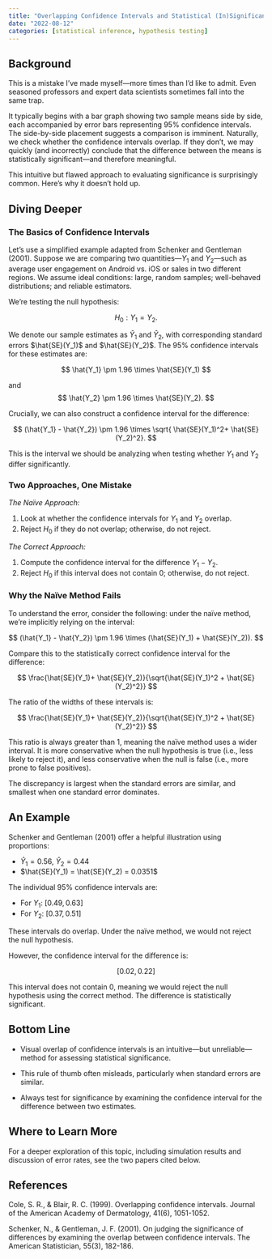 ```yaml
---
title: "Overlapping Confidence Intervals and Statistical (In)Significance"
date: "2022-08-12"
categories: [statistical inference, hypothesis testing]
---
```


## Background

This is a mistake I’ve made myself—more times than I’d like to admit. Even seasoned professors and expert data scientists sometimes fall into the same trap.

It typically begins with a bar graph showing two sample means side by side, each accompanied by error bars representing 95% confidence intervals. The side-by-side placement suggests a comparison is imminent. Naturally, we check whether the confidence intervals overlap. If they don’t, we may quickly (and incorrectly) conclude that the difference between the means is statistically significant—and therefore meaningful.

This intuitive but flawed approach to evaluating significance is surprisingly common. Here's why it doesn’t hold up.

## Diving Deeper 

### The Basics of Confidence Intervals

Let’s use a simplified example adapted from Schenker and Gentleman (2001). Suppose we are comparing two quantities—$Y_1$ and $Y_2$—such as average user engagement on Android vs. iOS or sales in two different regions. We assume ideal conditions: large, random samples; well-behaved distributions; and reliable estimators.

We’re testing the null hypothesis:

$$H_0: Y_1 = Y_2.$$

We denote our sample estimates as $\hat{Y}_1$ and $\hat{Y}_2$, with corresponding standard errors $\hat{SE}(Y_1)$ and $\hat{SE}(Y_2)$. The $95\%$ confidence intervals for these estimates are:

$$ \hat{Y_1} \pm 1.96 \times \hat{SE}(Y_1) $$

and
$$ \hat{Y_2} \pm 1.96 \times \hat{SE}(Y_2). $$

Crucially, we can also construct a confidence interval for the difference:

$$ (\hat{Y_1} - \hat{Y_2}) \pm 1.96 \times \sqrt{ \hat{SE}(Y_1)^2+ \hat{SE}(Y_2)^2}. $$

This is the interval we should be analyzing when testing whether $Y_1$ and $Y_2$ differ significantly.


### Two Approaches, One Mistake

*The Naïve Approach:*

::: {.callout-note title="Algorithm:"}
1. Look at whether the confidence intervals for $Y_1$ and $Y_2$ overlap.
2. Reject $H_0$ if they do not overlap; otherwise, do not reject.
:::

*The Correct Approach:*

::: {.callout-note title="Algorithm:"}
1. Compute the confidence interval for the difference $Y_1 - Y_2$.
2. Reject $H_0$ if this interval does not contain 0; otherwise, do not reject.
:::

### Why the Naïve Method Fails

To understand the error, consider the following: under the naïve method, we’re implicitly relying on the interval:

$$ (\hat{Y_1} - \hat{Y_2}) \pm 1.96 \times (\hat{SE}(Y_1) + \hat{SE}(Y_2)). $$

Compare this to the statistically correct confidence interval for the difference:

$$ \frac{\hat{SE}(Y_1)+ \hat{SE}(Y_2)}{\sqrt{\hat{SE}(Y_1)^2 + \hat{SE}(Y_2)^2}} $$

The ratio of the widths of these intervals is:

$$ \frac{\hat{SE}(Y_1)+ \hat{SE}(Y_2)}{\sqrt{\hat{SE}(Y_1)^2 + \hat{SE}(Y_2)^2}} $$

This ratio is always greater than 1, meaning the naïve method uses a wider interval. It is more conservative when the null hypothesis is true (i.e., less likely to reject it), and less conservative when the null is false (i.e., more prone to false positives).

The discrepancy is largest when the standard errors are similar, and smallest when one standard error dominates.

## An Example

Schenker and Gentleman (2001) offer a helpful illustration using proportions:

- $\hat{Y}_1 = 0.56$, $\hat{Y}_2 = 0.44$
- $\hat{SE}(Y_1) = \hat{SE}(Y_2) = 0.0351$

The individual $95\%$ confidence intervals are:

- For $Y_1$: $[0.49, 0.63]$
- For $Y_2$: $[0.37, 0.51]$

These intervals do overlap. Under the naïve method, we would not reject the null hypothesis.

However, the confidence interval for the difference is:

$$[0.02,0.22]$$

This interval does not contain $0$, meaning we would reject the null hypothesis using the correct method. The difference is statistically significant.

## Bottom Line

- Visual overlap of confidence intervals is an intuitive—but unreliable—method for assessing statistical significance.

- This rule of thumb often misleads, particularly when standard errors are similar.

- Always test for significance by examining the confidence interval for the difference between two estimates.

## Where to Learn More

For a deeper exploration of this topic, including simulation results and discussion of error rates, see the two papers cited below.

## References

Cole, S. R., & Blair, R. C. (1999). Overlapping confidence intervals. Journal of the American Academy of Dermatology, 41(6), 1051-1052.

Schenker, N., & Gentleman, J. F. (2001). On judging the significance of differences by examining the overlap between confidence intervals. The American Statistician, 55(3), 182-186.